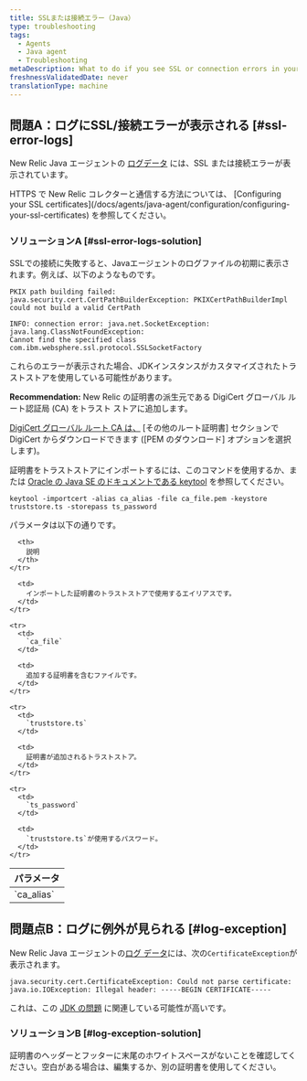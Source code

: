 ```yaml
---
title: SSLまたは接続エラー（Java）
type: troubleshooting
tags:
  - Agents
  - Java agent
  - Troubleshooting
metaDescription: What to do if you see SSL or connection errors in your New Relic Java app's logs.
freshnessValidatedDate: never
translationType: machine
---
```


## 問題A：ログにSSL/接続エラーが表示される [#ssl-error-logs]

New Relic Java エージェントの [ログデータ](/docs/agents/java-agent/troubleshooting/generate-debug-logs-troubleshooting-java) には、SSL または接続エラーが表示されています。

<Callout variant="tip">
  HTTPS で New Relic コレクターと通信する方法については、 [Configuring your SSL certificates](/docs/agents/java-agent/configuration/configuring-your-ssl-certificates) を参照してください。
</Callout>

### ソリューションA [#ssl-error-logs-solution]

SSLでの接続に失敗すると、Javaエージェントのログファイルの初期に表示されます。例えば、以下のようなものです。

```
PKIX path building failed: java.security.cert.CertPathBuilderException: PKIXCertPathBuilderImpl could not build a valid CertPath
```

```
INFO: connection error: java.net.SocketException: java.lang.ClassNotFoundException: 
Cannot find the specified class com.ibm.websphere.ssl.protocol.SSLSocketFactory
```

これらのエラーが表示された場合、JDKインスタンスがカスタマイズされたトラストストアを使用している可能性があります。

<DoNotTranslate>**Recommendation:**</DoNotTranslate> New Relic の証明書の派生元である DigiCert グローバル ルート認証局 (CA) をトラスト ストアに追加します。

[DigiCert グローバル ルート CA は、](https://www.digicert.com/kb/digicert-root-certificates.htm) \[その他のルート証明書] セクションで DigiCert からダウンロードできます (\[PEM のダウンロード] オプションを選択します)。

証明書をトラストストアにインポートするには、このコマンドを使用するか、または [Oracle の Java SE のドキュメントである keytool](https://docs.oracle.com/javase/6/docs/technotes/tools/solaris/keytool.html) を参照してください。

```
keytool -importcert -alias ca_alias -file ca_file.pem -keystore truststore.ts -storepass ts_password
```

パラメータは以下の通りです。

<table>
  <thead>
    <tr>
      <th>
        パラメータ
      </th>

      <th>
        説明
      </th>
    </tr>
  </thead>

  <tbody>
    <tr>
      <td>
        `ca_alias`
      </td>

      <td>
        インポートした証明書のトラストストアで使用するエイリアスです。
      </td>
    </tr>

    <tr>
      <td>
        `ca_file`
      </td>

      <td>
        追加する証明書を含むファイルです。
      </td>
    </tr>

    <tr>
      <td>
        `truststore.ts`
      </td>

      <td>
        証明書が追加されるトラストストア。
      </td>
    </tr>

    <tr>
      <td>
        `ts_password`
      </td>

      <td>
        `truststore.ts`が使用するパスワード。
      </td>
    </tr>
  </tbody>
</table>

## 問題点B：ログに例外が見られる [#log-exception]

New Relic Java エージェントの[ログ データ](/docs/agents/java-agent/troubleshooting/generate-debug-logs-troubleshooting-java)には、次の`CertificateException`が表示されます。

```
java.security.cert.CertificateException: Could not parse certificate: java.io.IOException: Illegal header: -----BEGIN CERTIFICATE-----
```

これは、この [JDK の問題](https://bugs.openjdk.java.net/browse/JDK-8208602) に関連している可能性が高いです。

### ソリューションB [#log-exception-solution]

証明書のヘッダーとフッターに末尾のホワイトスペースがないことを確認してください。空白がある場合は、編集するか、別の証明書を使用してください。